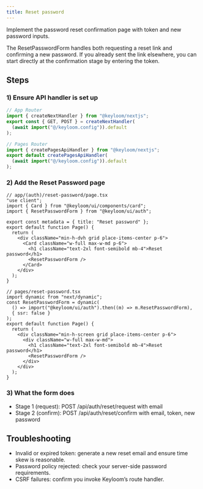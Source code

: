 ```yaml
---
title: Reset password
---
```



Implement the password reset confirmation page with token and new password inputs.

<Callout>
  The ResetPasswordForm handles both requesting a reset link and confirming a
  new password. If you already sent the link elsewhere, you can start directly
  at the confirmation stage by entering the token.
</Callout>

## Steps

<Steps>

### 1) Ensure API handler is set up

```ts
// App Router
import { createNextHandler } from "@keyloom/nextjs";
export const { GET, POST } = createNextHandler(
  (await import("@/keyloom.config")).default
);
```

```ts
// Pages Router
import { createPagesApiHandler } from "@keyloom/nextjs";
export default createPagesApiHandler(
  (await import("@/keyloom.config")).default
);
```

### 2) Add the Reset Password page

<Tabs>
<Tab value="app-router" title="App Router">

```tsx
// app/(auth)/reset-password/page.tsx
"use client";
import { Card } from "@keyloom/ui/components/card";
import { ResetPasswordForm } from "@keyloom/ui/auth";

export const metadata = { title: "Reset password" };
export default function Page() {
  return (
    <div className="min-h-dvh grid place-items-center p-6">
      <Card className="w-full max-w-md p-6">
        <h1 className="text-2xl font-semibold mb-4">Reset password</h1>
        <ResetPasswordForm />
      </Card>
    </div>
  );
}
```

</Tab>
<Tab value="pages-router" title="Pages Router">

```tsx
// pages/reset-password.tsx
import dynamic from "next/dynamic";
const ResetPasswordForm = dynamic(
  () => import("@keyloom/ui/auth").then((m) => m.ResetPasswordForm),
  { ssr: false }
);
export default function Page() {
  return (
    <div className="min-h-screen grid place-items-center p-6">
      <div className="w-full max-w-md">
        <h1 className="text-2xl font-semibold mb-4">Reset password</h1>
        <ResetPasswordForm />
      </div>
    </div>
  );
}
```

</Tab>
</Tabs>

### 3) What the form does

- Stage 1 (request): POST /api/auth/reset/request with email
- Stage 2 (confirm): POST /api/auth/reset/confirm with email, token, new password

</Steps>

## Troubleshooting

- Invalid or expired token: generate a new reset email and ensure time skew is reasonable.
- Password policy rejected: check your server-side password requirements.
- CSRF failures: confirm you invoke Keyloom’s route handler.
